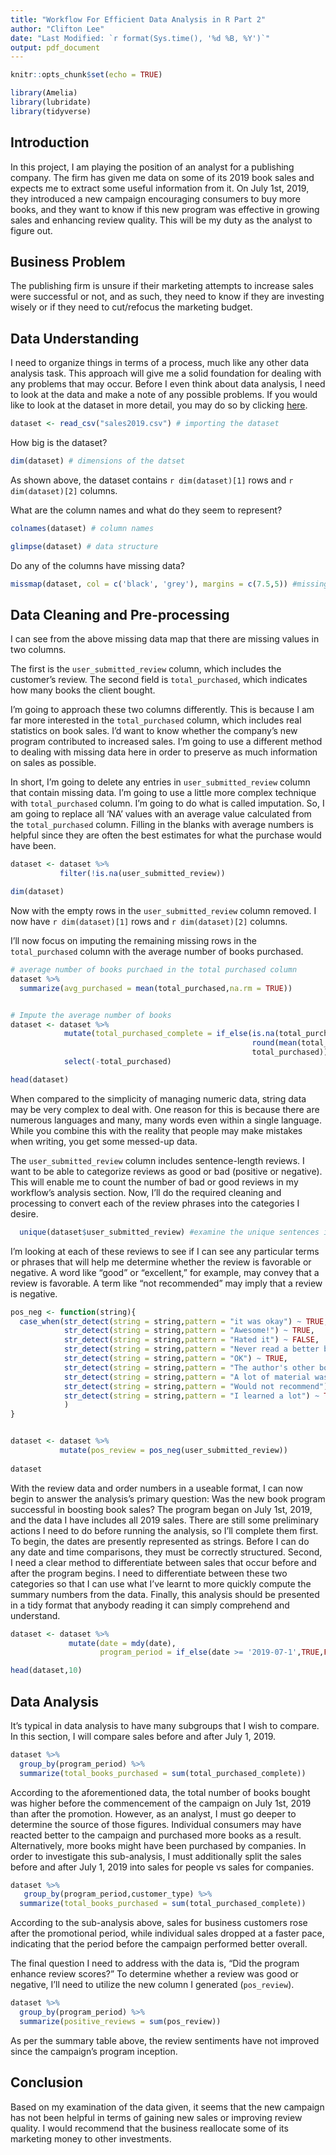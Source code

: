 ---
title: "Workflow For Efficient Data Analysis in R Part 2"
author: "Clifton Lee"
date: "Last Modified: `r format(Sys.time(), '%d %B, %Y')`"
output: pdf_document
---

```{r setup, include=FALSE}
knitr::opts_chunk$set(echo = TRUE)

library(Amelia)
library(lubridate)
library(tidyverse)


```

## Introduction

In this project, I am playing the position of an analyst for a publishing company. The firm has given me data on some of its 2019 book sales and expects me to extract some useful information from it. On July 1st, 2019, they introduced a new campaign encouraging consumers to buy more books, and they want to know if this new program was effective in growing sales and enhancing review quality. This will be my duty as the analyst to figure out.

## Business Problem

The publishing firm is unsure if their marketing attempts to increase sales were successful or not, and as such, they need to know if they are investing wisely or if they need to cut/refocus the marketing budget.

## Data Understanding

I need to organize things in terms of a process, much like any other data analysis task. This approach will give me a solid foundation for dealing with any problems that may occur. Before I even think about data analysis, I need to look at the data and make a note of any possible problems.
If you would like to look at the dataset in more detail, you may do so by clicking [here](https://data.world/dataquest/book-sales-data). 

```{r data, message=FALSE, warning=FALSE}

dataset <- read_csv("sales2019.csv") # importing the dataset

```

How big is the dataset?
```{r dimensions}

dim(dataset) # dimensions of the datset

```
As shown above, the dataset contains `r dim(dataset)[1]` rows and `r dim(dataset)[2]` columns.

What are the column names and what do they seem to represent?
```{r columns}

colnames(dataset) # column names 

glimpse(dataset) # data structure

```

Do any of the columns have missing data?
```{r missing_data, message=FALSE, warning=FALSE}

missmap(dataset, col = c('black', 'grey'), margins = c(7.5,5)) #missing data map 

```

## Data Cleaning and Pre-processing 

I can see from the above missing data map that there are missing values in two columns.

The first is the `user_submitted_review` column, which includes the customer's review. The second field is `total_purchased`, which indicates how many books the client bought.

I'm going to approach these two columns differently. This is because I am far more interested in the `total_purchased` column, which includes real statistics on book sales. I'd want to know whether the company's new program contributed to increased sales. I'm going to use a different method to dealing with missing data here in order to preserve as much information on sales as possible.

In short, I'm going to delete any entries in `user_submitted_review` column that contain missing data. I'm going to use a little more complex technique with `total_purchased` column. I'm going to do what is called imputation. So, I am going to replace all 'NA' values with an average value calculated from the `total_purchased` column. Filling in the blanks with average numbers is helpful since they are often the best estimates for what the purchase would have been.

```{r remove}

dataset <- dataset %>% 
           filter(!is.na(user_submitted_review))

dim(dataset)
```

Now with the empty rows in the `user_submitted_review` column removed. I now have `r dim(dataset)[1]` rows and `r dim(dataset)[2]` columns. 

I'll now focus on imputing the remaining missing rows in the `total_purchased` column with the average number of books purchased. 
```{r mean_purchased}

# average number of books purchaed in the total purchased column
dataset %>% 
  summarize(avg_purchased = mean(total_purchased,na.rm = TRUE))


# Impute the average number of books
dataset <- dataset %>% 
            mutate(total_purchased_complete = if_else(is.na(total_purchased),
                                                      round(mean(total_purchased,na.rm = TRUE),digits = 0),
                                                      total_purchased)) %>% 
            select(-total_purchased)

head(dataset)

```

When compared to the simplicity of managing numeric data, string data may be very complex to deal with. One reason for this is because there are numerous languages and many, many words even within a single language. While you combine this with the reality that people may make mistakes when writing, you get some messed-up data.

The `user_submitted_review` column includes sentence-length reviews. I want to be able to categorize reviews as good or bad (positive or negative). This will enable me to count the number of bad or good reviews in my workflow's analysis section. Now, I'll do the required cleaning and processing to convert each of the review phrases into the categories I desire.

```{r examine_columns}

  unique(dataset$user_submitted_review) #examine the unique sentences in the column

```

I'm looking at each of these reviews to see if I can see any particular terms or phrases that will help me determine whether the review is favorable or negative. A word like "good" or "excellent," for example, may convey that a review is favorable. A term like "not recommended" may imply that a review is negative.

```{r function}

pos_neg <- function(string){
  case_when(str_detect(string = string,pattern = "it was okay") ~ TRUE,
            str_detect(string = string,pattern = "Awesome!") ~ TRUE,
            str_detect(string = string,pattern = "Hated it") ~ FALSE,
            str_detect(string = string,pattern = "Never read a better book") ~ TRUE,
            str_detect(string = string,pattern = "OK") ~ TRUE,
            str_detect(string = string,pattern = "The author's other books were better") ~ FALSE,
            str_detect(string = string,pattern = "A lot of material was not needed") ~ FALSE,
            str_detect(string = string,pattern = "Would not recommend") ~ FALSE,
            str_detect(string = string,pattern = "I learned a lot") ~ TRUE
            )
}


dataset <- dataset %>% 
           mutate(pos_review = pos_neg(user_submitted_review))
                  
dataset
```

With the review data and order numbers in a useable format, I can now begin to answer the analysis's primary question: Was the new book program successful in boosting book sales? The program began on July 1st, 2019, and the data I have includes all 2019 sales. There are still some preliminary actions I need to do before running the analysis, so I'll complete them first.
To begin, the dates are presently represented as strings. Before I can do any date and time comparisons, they must be correctly structured.
Second, I need a clear method to differentiate between sales that occur before and after the program begins. I need to differentiate between these two categories so that I can use what I've learnt to more quickly compute the summary numbers from the data.
Finally, this analysis should be presented in a tidy format that anybody reading it can simply comprehend and understand.

```{r date, message=FALSE, warning=FALSE}

dataset <- dataset %>% 
             mutate(date = mdy(date),
                    program_period = if_else(date >= '2019-07-1',TRUE,FALSE))

head(dataset,10)
```


## Data Analysis

It's typical in data analysis to have many subgroups that I wish to compare. In this section, I will compare sales before and after July 1, 2019.

```{r Analysis, message=FALSE, warning=FALSE}

dataset %>%
  group_by(program_period) %>% 
  summarize(total_books_purchased = sum(total_purchased_complete))

```

According to the aforementioned data, the total number of books bought was higher before the commencement of the campaign on July 1st, 2019 than after the promotion. However, as an analyst, I must go deeper to determine the source of those figures. Individual consumers may have reacted better to the campaign and purchased more books as a result. Alternatively, more books might have been purchased by companies. In order to investigate this sub-analysis, I must additionally split the sales before and after July 1, 2019 into sales for people vs sales for companies.

```{r sub_analysis, message=FALSE, warning=FALSE}

dataset %>% 
   group_by(program_period,customer_type) %>% 
  summarize(total_books_purchased = sum(total_purchased_complete))

```

According to the sub-analysis above, sales for business customers rose after the promotional period, while individual sales dropped at a faster pace, indicating that the period before the campaign performed better overall.

The final question I need to address with the data is, "Did the program enhance review scores?" To determine whether a review was good or negative, I'll need to utilize the new column I generated (`pos_review`).

```{r sub_analysis2.0}

dataset %>% 
  group_by(program_period) %>% 
  summarize(positive_reviews = sum(pos_review))

```

As per the summary table above, the review sentiments have not improved since the campaign's program inception.

## Conclusion 

Based on my examination of the data given, it seems that the new campaign has not been helpful in terms of gaining new sales or improving review quality. I would recommend that the business reallocate some of its marketing money to other investments.


